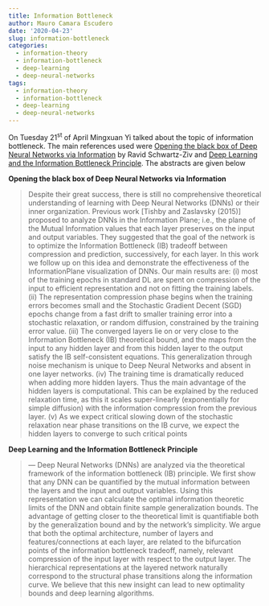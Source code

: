 ```yaml
---
title: Information Bottleneck
author: Mauro Camara Escudero
date: '2020-04-23'
slug: information-bottleneck
categories:
  - information-theory
  - information-bottleneck
  - deep-learning
  - deep-neural-networks
tags:
  - information-theory
  - information-bottleneck
  - deep-learning
  - deep-neural-networks
---
```

On Tuesday $21^{\text{st}}$ of April Mingxuan Yi talked about the topic of information bottleneck. The main references used were [Opening the black box of Deep Neural Networks via Information](https://arxiv.org/pdf/1703.00810.pdf) by Ravid Schwartz-Ziv and [Deep Learning and the Information Bottleneck Principle](https://arxiv.org/pdf/1503.02406.pdf). The abstracts are given below



**Opening the black box of Deep Neural Networks via Information**

> Despite their great success, there is still no comprehensive theoretical understanding of learning
with Deep Neural Networks (DNNs) or their inner organization. Previous work [Tishby and Zaslavsky (2015)] proposed to analyze DNNs in the Information Plane; i.e., the plane of the Mutual
Information values that each layer preserves on the input and output variables. They suggested that
the goal of the network is to optimize the Information Bottleneck (IB) tradeoff between compression and prediction, successively, for each layer.
In this work we follow up on this idea and demonstrate the effectiveness of the InformationPlane visualization of DNNs. Our main results are: (i) most of the training epochs in standard
DL are spent on compression of the input to efficient representation and not on fitting the training
labels. (ii) The representation compression phase begins when the training errors becomes small
and the Stochastic Gradient Decent (SGD) epochs change from a fast drift to smaller training error
into a stochastic relaxation, or random diffusion, constrained by the training error value. (iii) The
converged layers lie on or very close to the Information Bottleneck (IB) theoretical bound, and the
maps from the input to any hidden layer and from this hidden layer to the output satisfy the IB
self-consistent equations. This generalization through noise mechanism is unique to Deep Neural
Networks and absent in one layer networks. (iv) The training time is dramatically reduced when
adding more hidden layers. Thus the main advantage of the hidden layers is computational. This
can be explained by the reduced relaxation time, as this it scales super-linearly (exponentially for
simple diffusion) with the information compression from the previous layer. (v) As we expect
critical slowing down of the stochastic relaxation near phase transitions on the IB curve, we expect
the hidden layers to converge to such critical points



**Deep Learning and the Information Bottleneck Principle**

> — Deep Neural Networks (DNNs) are analyzed via
the theoretical framework of the information bottleneck (IB)
principle. We first show that any DNN can be quantified by
the mutual information between the layers and the input and
output variables. Using this representation we can calculate
the optimal information theoretic limits of the DNN and
obtain finite sample generalization bounds. The advantage of
getting closer to the theoretical limit is quantifiable both by
the generalization bound and by the network’s simplicity. We
argue that both the optimal architecture, number of layers and
features/connections at each layer, are related to the bifurcation
points of the information bottleneck tradeoff, namely, relevant
compression of the input layer with respect to the output
layer. The hierarchical representations at the layered network
naturally correspond to the structural phase transitions along
the information curve. We believe that this new insight can lead
to new optimality bounds and deep learning algorithms.


